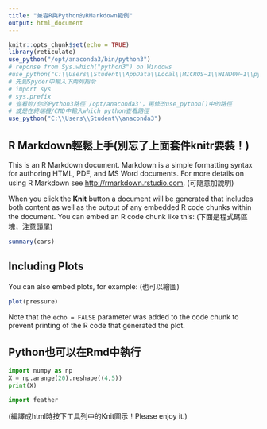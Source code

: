 ```yaml
---
title: "兼容R與Python的RMarkdown範例"
output: html_document
---
```


```r
knitr::opts_chunk$set(echo = TRUE)
library(reticulate)
use_python("/opt/anaconda3/bin/python3")
# reponse from Sys.which("python3") on Windows
#use_python("C:\\Users\\Student\\AppData\\Local\\MICROS~1\\WINDOW~1\\python3.exe")
# 先到Spyder中輸入下兩列指令
# import sys
# sys.prefix
# 查看妳/你的Python3路徑'/opt/anaconda3'，再修改use_python()中的路徑
# 或是在終端機/CMD中輸入which python查看路徑
use_python("C:\\Users\\Student\\anaconda3")
```

## R Markdown輕鬆上手(別忘了上面套件knitr要裝！)

This is an R Markdown document. Markdown is a simple formatting syntax for authoring HTML, PDF, and MS Word documents. For more details on using R Markdown see <http://rmarkdown.rstudio.com>. (可隨意加說明)

When you click the **Knit** button a document will be generated that includes both content as well as the output of any embedded R code chunks within the document. You can embed an R code chunk like this: (下面是程式碼區塊，注意頭尾)

```r
summary(cars)
```

## Including Plots

You can also embed plots, for example: (也可以繪圖)

```r
plot(pressure)
```

Note that the `echo = FALSE` parameter was added to the code chunk to prevent printing of the R code that generated the plot.

## Python也可以在Rmd中執行

```python
import numpy as np
X = np.arange(20).reshape((4,5))
print(X)
```
```python
import feather
```
(編譯成html時按下工具列中的Knit圖示！Please enjoy it.)

